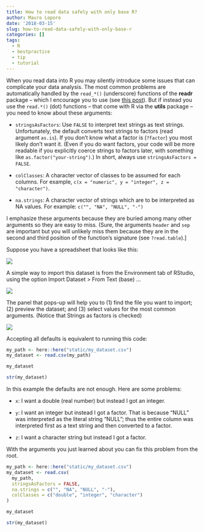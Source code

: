```yaml
---
title: How to read data safely with only base R?
author: Mauro Lepore
date: '2018-03-15'
slug: how-to-read-data-safely-with-only-base-r
categories: []
tags:
  - R
  - bestpractice
  - tip
  - tutorial
---
```


When you read data into R you may silently introduce some issues that can complicate your data analysis. The most common problems are automatically handled by the `read_*()` (underscore) functions of the __readr__ package -- which I encourage you to use (see [this post](https://fgeo.netlify.com/2018/03/13/2018-03-13-import-dataset/)). But if instead you use the `read.*()` (dot) functions -- that come with R via the __utils__ package -- you need to know about these arguments:

* `stringsAsFactors`: Use `FALSE` to interpret text strings as text strings. Unfortunately, the default converts text strings to factors (read argument `as.is`). If you don't know what a factor is (`?factor`) you most likely don't want it. (Even if you do want factors, your code will be more readable if you explicitly coerce strings to factors later, with something like `as.factor("your-string")`.) In short, always use  `stringsAsFactors = FALSE`. 

* `colClasses`: A character vector of classes to be assumed for each columns. For example, `c(x = "numeric", y = "integer", z = "character")`.

* `na.strings`: A character vector of strings which are to be interpreted as NA values. For example: `c("", "NA", "NULL", "-")`

I emphasize these arguments because they are buried among many other arguments so they are easy to miss. (Sure, the arguments `header` and `sep` are important but you will unlikely miss them because they are in the second and third position of the function's signature (see `?read.table`).]


Suppose you have a spreadsheet that looks like this:

![](https://i.imgur.com/XrS4jAJ.png)

A simple way to import this dataset is from the Environment tab of RStudio, using the option Import Dataset > From Text (base) ... 

![](https://i.imgur.com/AOOpmHq.png)

The panel that pops-up will help you to (1) find the file you want to import; (2) preview the dataset; and (3) select values for the most common arguments. (Notice that Strings as factors is checked)

![](https://i.imgur.com/lVrTIHM.png)

Accepting all defaults is equivalent to running this code:

```r
my_path <- here::here("static/my_dataset.csv")
my_dataset <- read.csv(my_path)

my_dataset
```

```r
str(my_dataset)
```

In this example the defaults are not enough. Here are some problems:

* `x`: I want a double (real number) but instead I got an integer.

* `y`: I want an integer but instead I got a factor. That is because "NULL" was interpreted as the literal string "NULL"; thus the entire column was interpreted first as a text string and then converted to a factor.

* `z`: I want a character string but instead I got a factor.

With the arguments you just learned about you can fix this problem from the root.

```r
my_path <- here::here("static/my_dataset.csv")
my_dataset <- read.csv(
  my_path,
  stringsAsFactors = FALSE,
  na.strings = c("", "NA", "NULL", "-"),
  colClasses = c("double", "integer", "character")
)

my_dataset
```

```r
str(my_dataset)
```

